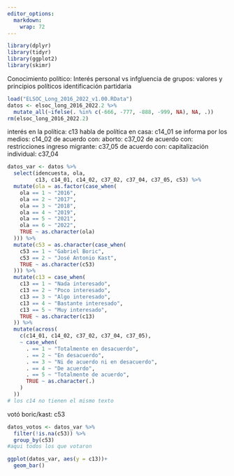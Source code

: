 ```yaml
---
editor_options: 
  markdown: 
    wrap: 72
---
```


```r
library(dplyr)
library(tidyr)
library(ggplot2)
library(skimr)
```

Conocimiento político: Interés personal vs infgluencia de grupos:
valores y principios políticos identificación partidaria

```r
load("ELSOC_Long_2016_2022_v1.00.RData")
datos <- elsoc_long_2016_2022.2 %>% 
  mutate_all(~ifelse(. %in% c(-666, -777, -888, -999, NA), NA, .))
rm(elsoc_long_2016_2022.2)
```

interés en la política: c13 
habla de política en casa: c14_01 
se informa por los medios: c14_02 
de acuerdo con: aborto: c37_02 
de acuerdo con: restricciones ingreso migrante: c37_05 
de acuerdo con: capitalización individual: c37_04

```r
datos_var <- datos %>% 
  select(idencuesta, ola,
         c13, c14_01, c14_02, c37_02, c37_04, c37_05, c53) %>% 
  mutate(ola = as.factor(case_when(
    ola == 1 ~ "2016",
    ola == 2 ~ "2017",
    ola == 3 ~ "2018",
    ola == 4 ~ "2019",
    ola == 5 ~ "2021",
    ola == 6 ~ "2022",
    TRUE ~ as.character(ola)
  ))) %>% 
  mutate(c53 = as.character(case_when(
    c53 == 1 ~ "Gabriel Boric",
    c53 == 2 ~ "José Antonio Kast",
    TRUE ~ as.character(c53)
  ))) %>% 
  mutate(c13 = case_when(
    c13 == 1 ~ "Nada interesado", 
    c13 == 2 ~ "Poco interesado", 
    c13 == 3 ~ "Algo interesado", 
    c13 == 4 ~ "Bastante interesado", 
    c13 == 5 ~ "Muy interesado", 
    TRUE ~ as.character(c13)
  )) %>% 
  mutate(across(
    c(c14_01, c14_02, c37_02, c37_04, c37_05),
    ~ case_when(
      . == 1 ~ "Totalmente en desacuerdo", 
      . == 2 ~ "En desacuerdo", 
      . == 3 ~ "Ni de acuerdo ni en desacuerdo", 
      . == 4 ~ "De acuerdo", 
      . == 5 ~ "Totalmente de acuerdo", 
      TRUE ~ as.character(.)
    )
  )) 
# los c14 no tienen el mismo texto
```

votó boric/kast: c53

```r
datos_votos <- datos_var %>%
  filter(!is.na(c53)) %>% 
  group_by(c53)
#aqui todos los que votaron
```

```r
ggplot(datos_var, aes(y = c13))+
  geom_bar()
```
